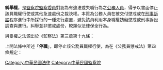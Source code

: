 '''糾舉權'''，是[[監察院|監察院]][[監察委員|監察委員]]對認為有違法或失職行為之[[公務人員|公務人員]]，得予以書面停止該員職權行使或其他急速處份之裁決權。本質為公務人員在被交付懲戒或在[[刑事訴訟|刑事訴訟]]程序進行中所採行的一種先行處置，避免該員利用本身職權妨礙懲戒或刑事訴訟調查與進行。糾舉並非懲戒處份，較類似法律保全行為。

糾舉權之法源出於《監察法》第三章第十九條：<br>
{{quote|
監察委員對於公務人員認為有違法或失職之行為，應先予停職或其他急速處分時，得以書面糾舉，經其他監察委員三人以上之審查及決定，由監察院送交被糾舉人員之主管長官或其上級長官；其違法行為涉及刑事或[[軍法|軍法]]者，應逕送各該管司法或軍法機關依法辦理。<br>
監察委員於分派執行職務之該管監察區內，對薦任以下公務人員提議糾舉案於監察院，必要時得通知該主管長官或其上級長官予以注意。
}}

上開法條中所述「'''停職'''」，即停止該公務員職權行使，為在《公務員懲戒法》第四條規定：{{quote|
[[公務員懲戒委員會|公務員懲戒委員會]]對於受移送之懲戒案件，認為情節重大，有先行停止職務之必要者，得通知該管主管長官，先行停止被付懲戒人之職務。
主管長官對於所屬公務員，依第十九條之規定送請監察院審查或公務員懲戒委員會審議而認為情節重大者，亦得依職權先行停止其職務。
}}

[[Category:中華民國法律|Category:中華民國法律]]
[[Category:中華民國監察院|Category:中華民國監察院]]